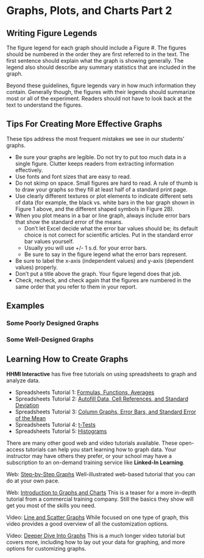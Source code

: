 # Graphs, Plots, and Charts Part 2 

## Writing Figure Legends

The figure legend for each graph should include a Figure #. The figures should be numbered in the order they are first referred to in the text. The first sentence should explain what the graph is showing generally. The legend also should describe any summary statistics that are included in the graph. 

Beyond these guidelines, figure legends vary in how much information they contain. Generally though, the figures with their legends should summarize most or all of the experiment. Readers should not have to look back at the text to understand the figures.  


## Tips For Creating More Effective Graphs

These tips address the most frequent mistakes we see in our students' graphs. 

* Be sure your graphs are legible. Do not try to put too much data in a single figure. Clutter keeps readers from extracting information effectively. 
* Use fonts and font sizes that are easy to read. 
* Do not skimp on space. Small figures are hard to read. A rule of thumb is to draw your graphs so they fill at least half of a standard print page. 
* Use clearly different textures or plot elements to indicate different sets of data (for example, the black vs. white bars in the bar graph shown in Figure 1 above, and the different shaped symbols in Figure 2B).
* When you plot means in a bar or line graph, always include error bars that show the standard error of the means. 
    + Don't let Excel decide what the error bar values should be; its default choice is not correct for scientific articles. Put in the standard error bar values yourself.
    + Usually you will use +/- 1 s.d. for your error bars.
    + Be sure to say in the figure legend what the error bars represent.  
* Be sure to label the x-axis (independent values) and y-axis (dependent values) properly. 
* Don't put a title above the graph. Your figure legend does that job.
* Check, recheck, and check again that the figures are numbered in the same order that you refer to them in your report. 


## Examples
### Some Poorly Designed Graphs



### Some Well-Designed Graphs



## Learning How to Create Graphs

__HHMI Interactive__ has five free tutorials on using spreadsheets to graph and analyze data.

* Spreadsheets Tutorial 1: [Formulas, Functions, Averages](https://www.biointeractive.org/classroom-resources/spreadsheet-tutorial-1-formulae-functions-and-averages)
* Spreadsheets Tutorial 2: [Autofill Data, Cell References, and Standard Deviation](https://www.biointeractive.org/classroom-resources/spreadsheet-tutorial-2-autofill-data-cell-references-and-standard-deviation)
* Spreadsheets Tutorial 3: [Column Graphs, Error Bars, and Standard Error of the Mean](https://www.biointeractive.org/classroom-resources/spreadsheet-tutorial-3-column-graphs-error-bars-and-standard-error-mean)
* Spreadsheets Tutorial 4: [t-Tests](https://www.biointeractive.org/classroom-resources/spreadsheet-tutorial-4-ttest)
* Spreadsheets Tutorial 5: [Histograms](https://www.biointeractive.org/classroom-resources/spreadsheet-tutorial-5-histogram)

There are many other good web and video tutorials available. These open-access tutorials can help you start learning how to graph data. Your instructor may have others they prefer, or your school may have a subscription to an on-demand training service like __Linked-In Learning__.

Web: [Step-by-Step Graphs](https://www.excel-easy.com/data-analysis/charts.html)
Well-illustrated web-based tutorial that you can do at your own pace.

Web: [Introduction to Graphs and Charts](https://www.goskills.com/Excel/Resources/Excel-chart-tutorial)
This is a teaser for a more in-depth tutorial from a commercial training company. Still the basics they show will get you most of the skills you need.

Video: [Line and Scatter Graphs](https://www.youtube.com/watch?v=0jdX22qM8JA)
While focused on one type of graph, this video provides a good overview of all the customization options.

Video: [Deeper Dive Into Graphs](https://www.youtube.com/watch?v=hVRVe-JUZd0)
This is a much longer video tutorial but covers more, including how to lay out your data for graphing, and more options for customizing graphs.

